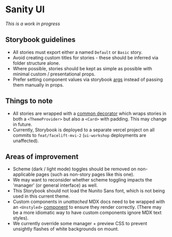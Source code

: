 
<Meta title="README" />

# Sanity UI

_This is a work in progress_

## Storybook guidelines

- All stories must export either a named `Default` or `Basic` story.
- Avoid creating custom titles for stories - these should be inferred via folder structure alone.
- Where possible, stories should be kept as simple as possible with minimal custom / presentational props.
- Prefer setting component values via storybook [args](https://storybook.js.org/docs/react/writing-stories/args) instead of passing them manually in props.

## Things to note

- All stories are wrapped with a [common decorator](https://storybook.js.org/docs/react/writing-stories/decorators#story-decorators) which wraps stories in both a `<ThemeProvider>` but also a `<Card>` with padding. This may change in future.
- Currently, Storybook is deployed to a separate vercel project on all commits to `feat/facelift-mvi-2` (`ui-workshop` deployments are unaffected).

## Areas of improvement

- Scheme (dark / light mode) toggles should be removed on non-applicable pages (such as non-story pages like this one).
- We may want to reconsider whether scheme toggling impacts the 'manager' (or general interface) as well.
- This Storybook should not load the Nunito Sans font, which is not being used in this current theme.
- Custom components in _unattached_ MDX docs need to be wrapped with an `<Unstyled>` [component](https://storybook.js.org/docs/react/api/doc-block-unstyled) to ensure they render correctly. (There may be a more idiomatic way to have custom components ignore MDX text styles).
- We currently override some manager + preview CSS to prevent unsightly flashes of white backgrounds on mount.
